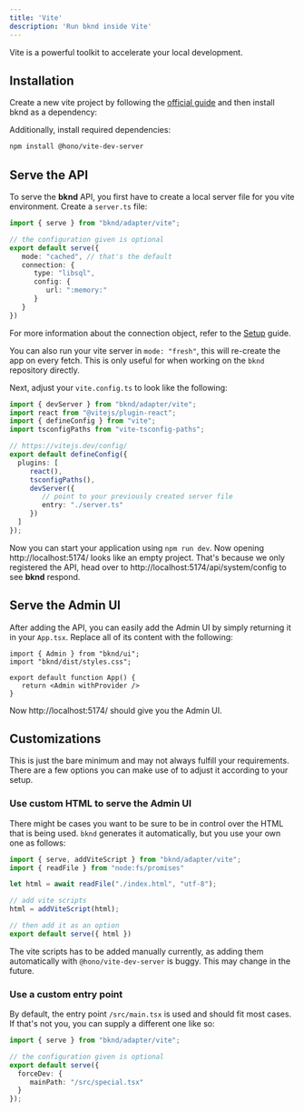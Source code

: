 ```yaml
---
title: 'Vite'
description: 'Run bknd inside Vite'
---
```


Vite is a powerful toolkit to accelerate your local development.

## Installation
Create a new vite project by following the [official guide](https://vite.dev/guide/#scaffolding-your-first-vite-project)
and then install bknd as a dependency:
<InstallBknd />

Additionally, install required dependencies:
```bash
npm install @hono/vite-dev-server
```

## Serve the API
To serve the **bknd** API, you first have to create a local server file for you vite environment.
Create a `server.ts` file:
```ts
import { serve } from "bknd/adapter/vite";

// the configuration given is optional
export default serve({
   mode: "cached", // that's the default
   connection: {
      type: "libsql",
      config: {
         url: ":memory:"
      }
   }
})
```
For more information about the connection object, refer to the [Setup](/setup/introduction) guide.

You can also run your vite server in `mode: "fresh"`, this will re-create the app on every fetch.
This is only useful for when working on the `bknd` repository directly.

Next, adjust your `vite.config.ts` to look like the following:
```ts
import { devServer } from "bknd/adapter/vite";
import react from "@vitejs/plugin-react";
import { defineConfig } from "vite";
import tsconfigPaths from "vite-tsconfig-paths";

// https://vitejs.dev/config/
export default defineConfig({
  plugins: [
     react(),
     tsconfigPaths(),
     devServer({
        // point to your previously created server file
        entry: "./server.ts"
     })
  ]
});
```

Now you can start your application using `npm run dev`. Now opening http://localhost:5174/
looks like an empty project. That's because we only registered the API, head over to
http://localhost:5174/api/system/config to see **bknd** respond.

## Serve the Admin UI
After adding the API, you can easily add the Admin UI by simply returning it in your `App.tsx`.
Replace all of its content with the following:

```tsx
import { Admin } from "bknd/ui";
import "bknd/dist/styles.css";

export default function App() {
   return <Admin withProvider />
}
```

Now http://localhost:5174/ should give you the Admin UI.

## Customizations
This is just the bare minimum and may not always fulfill your requirements. There are a few
options you can make use of to adjust it according to your setup.

### Use custom HTML to serve the Admin UI
There might be cases you want to be sure to be in control over the HTML that is being used.
`bknd` generates it automatically, but you use your own one as follows:

```ts server.ts
import { serve, addViteScript } from "bknd/adapter/vite";
import { readFile } from "node:fs/promises"

let html = await readFile("./index.html", "utf-8");

// add vite scripts
html = addViteScript(html);

// then add it as an option
export default serve({ html })
```

The vite scripts has to be added manually currently, as adding them automatically with
`@hono/vite-dev-server` is buggy. This may change in the future.

### Use a custom entry point
By default, the entry point `/src/main.tsx` is used and should fit most cases. If that's not you,
you can supply a different one like so:
```ts server.ts
import { serve } from "bknd/adapter/vite";

// the configuration given is optional
export default serve({
  forceDev: {
     mainPath: "/src/special.tsx"
  }
});
```